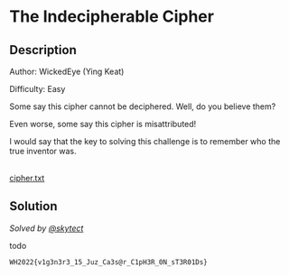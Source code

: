 # The Indecipherable Cipher

## Description

Author: WickedEye (Ying Keat)

Difficulty: Easy

Some say this cipher cannot be deciphered. Well, do you believe them?

Even worse, some say this cipher is misattributed!

I would say that the key to solving this challenge is to remember who the true inventor was.

<br />
<a href="/files/whitehacks-2022/cipher.txt" download>
  cipher.txt
</a>

## Solution

_Solved by [@skytect](https://github.com/skytect)_

todo

`WH2022{v1g3n3r3_15_Juz_Ca3s@r_C1pH3R_0N_sT3R01Ds}`
